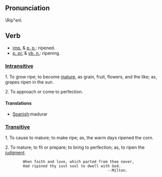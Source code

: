 ==Pronunciation==
\Rip"en\

==Verb==
*[[imp.]] & [[p. p.]]: ripened.
*[[p. pr.]] & [[vb. n.]]: ripening.

===[[Intransitive]]===

1. To grow ripe; to become [[mature]], as grain, fruit, flowers, and the like; as, grapes ripen in the sun.

2. To approach or come to perfection.


====Translations====

*[[Spanish]]:madurar


===[[Transitive]]===

1. To cause to mature; to make ripe; as, the warm days  ripened the corn.

2. To mature; to fit or prepare; to bring to perfection; as, to ripen the [[judgment]].

         When faith and love, which parted from thee never,
         Had ripined thy iust soul to dwell with God.
                                               --Milton.